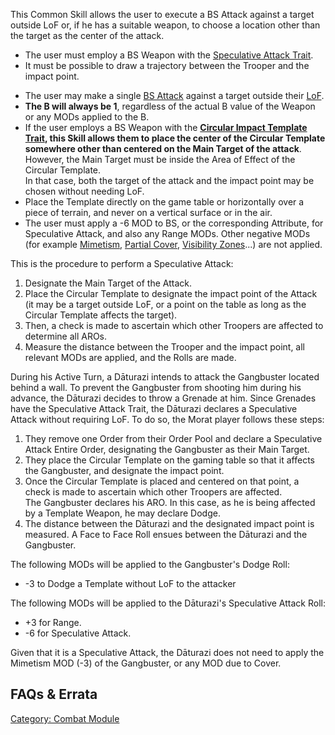 {{section-combat-module}}
{{section-common-skills}}


{{n4only}}
{{n4}}
This Common Skill allows the user to execute a BS Attack against a target outside LoF or, if he has a suitable weapon, to choose a location other than the target as the center of the attack.

{{n4end}}
{{n4list}}
{{skillbox |red| SPECULATIVE ATTACK | ENTIRE ORDER }}
{{skill-label | Attack }}
{{requirements}}
* The user must employ a BS Weapon with the [[Speculative Attack Trait]].
* It must be possible to draw a trajectory between the Trooper and the impact point.
{{effects}}
* The user may make a single [[BS Attack]] against a target outside their [[LoF]]. {{seefaq | BS Attack Damage MODs etc. will apply.}}
* '''The B will always be 1''', regardless of the actual B value of the Weapon or any MODs applied to the B.
* If the user employs a BS Weapon with the '''[[Circular Impact Template Trait]], this Skill allows them to place the center of the Circular Template somewhere other than centered on the Main Target of the attack'''. However, the Main Target must be inside the Area of Effect of the Circular Template.<br>In that case, both the target of the attack and the impact point may be chosen without needing LoF.
* Place the Template directly on the game table or horizontally over a piece of terrain, and never on a vertical surface or in the air.
* The user must apply a -6 MOD to BS, or the corresponding Attribute, for Speculative Attack, and also any Range MODs. Other negative MODs (for example [[Mimetism]], [[Partial Cover]], [[Visibility Zone]]s...) are not applied.


{{explain-start}}
This is the procedure to perform a Speculative Attack: 
# Designate the Main Target of the Attack. 
# Place the Circular Template to designate the impact point of the Attack (it may be a target outside LoF, or a point on the table as long as the Circular Template affects the target). 
# Then, a check is made to ascertain which other Troopers are affected to determine all AROs.  
# Measure the distance between the Trooper and the impact point, all relevant MODs are applied, and the Rolls are made. 
{{explain-end}}


{{greybox-start | Example of Speculative Attack }}
{{image | name=eng-speculative-attack-example-1024.jpg | style=512border }}

During his Active Turn, a D&#257;turazi intends to attack the Gangbuster located behind a wall. To prevent the Gangbuster from shooting him during his advance, the D&#257;turazi decides to throw a Grenade at him. Since Grenades have the Speculative Attack Trait, the D&#257;turazi declares a Speculative Attack without requiring LoF. To do so, the Morat player follows these steps:

# They remove one Order from their Order Pool and declare a Speculative Attack Entire Order, designating the Gangbuster as their Main Target.
# They place the Circular Template on the gaming table so that it affects the Gangbuster, and designate the impact point. 
# Once the Circular Template is placed and centered on that point, a check is made to ascertain which other Troopers are affected. <br>The Gangbuster declares his ARO. In this case, as he is being affected by a Template Weapon, he may declare Dodge. 
# The distance between the D&#257;turazi and the designated impact point is measured. A Face to Face Roll ensues between the D&#257;turazi and the Gangbuster.


The following MODs will be applied to the Gangbuster's Dodge Roll:
* -3 to Dodge a Template without LoF to the attacker

The following MODs will be applied to the D&#257;turazi's Speculative Attack Roll:
* +3 for Range.
* -6 for Speculative Attack.

Given that it is a Speculative Attack, the D&#257;turazi does not need to apply the Mimetism MOD (-3) of the Gangbuster, or any MOD due to Cover. 
{{greybox-end}}


== FAQs & Errata ==

{{faqbox |
type = faq |
title = N4 FAQ |
version = 1.0, Jan 2021 |
q = Q: Do Skills that let you perform a 'BS Attack Roll' (for example Intuitive Attack and Speculative Attack), or have the BS Attack Label, count as a BS Attack for MODs? For example if the Trooper has 'BS Attack (+1 Damage)' or 'BS Attack (AP)'. |
a = A: Yes. |
related = [[BS Attack]], [[Intuitive Attack]], [[Labels]], [[Skills and Equipment in Infinity]], [[Speculative Attack]] }}

{{n4end}}


{{section-combat-module}}
{{section-common-skills}}



[[Category: Combat Module]]